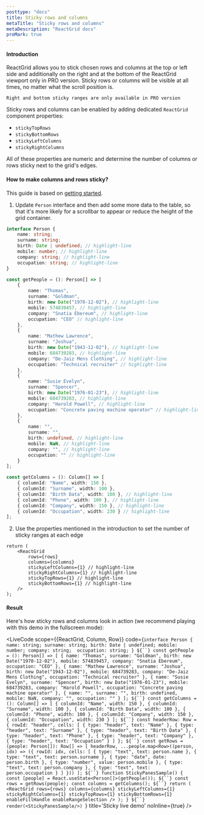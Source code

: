 ```yaml
---
posttype: "docs"
title: Sticky rows and columns
metaTitle: "Sticky rows and columns"
metaDescription: "ReactGrid docs"
proMark: true
---
```



#### Introduction

ReactGrid allows you to stick chosen rows and columns at the top or left side and additionally on the right and at the bottom 
of the ReactGrid viewport only in PRO version. Sticky rows or columns will be visible at all times, no matter what the scroll position is.
 

<Callout color="warning">
	
	Right and bottom sticky ranges are only available in PRO version
</Callout>

Sticky rows and columns can be enabled by adding dedicated `ReactGrid` component properties:
- `stickyTopRows`
- `stickyBottomRows`
- `stickyLeftColumns`
- `stickyRightColumns`

All of these properties are numeric and determine the number of columns or rows sticky next to the grid's edges.

#### How to make columns and rows sticky?

This guide is based on [getting started](/docs/3.1/1-getting-started/).

1. Update `Person` interface and then add some more data to the table, so that it's more likely for a scrollbar to appear
or reduce the height of the grid container.

```ts
interface Person {
    name: string;
    surname: string;
    birth: Date | undefined; // highlight-line
    mobile: number; // highlight-line
    company: string; // highlight-line
    occupation: string; // highlight-line
}

const getPeople = (): Person[] => [
    {
        name: "Thomas",
        surname: "Goldman",
        birth: new Date("1970-12-02"), // highlight-line
        mobile: 574839457, // highlight-line
        company: "Snatia Ebereum", // highlight-line
        occupation: "CEO" // highlight-line
    },
    {
        name: "Mathew Lawrence",
        surname: "Joshua",
        birth: new Date("1943-12-02"), // highlight-line
        mobile: 684739283, // highlight-line
        company: "De-Jaiz Mens Clothing", // highlight-line
        occupation: "Technical recruiter" // highlight-line
    },
    {
        name: "Susie Evelyn",
        surname: "Spencer",
        birth: new Date("1976-01-23"), // highlight-line
        mobile: 684739283, // highlight-line
        company: "Harold Powell", // highlight-line
        occupation: "Concrete paving machine operator" // highlight-line
    },
    {
        name: "",
        surname: "",
        birth: undefined, // highlight-line
        mobile: NaN, // highlight-line
        company: "", // highlight-line
        occupation: "" // highlight-line
    }
];

const getColumns = (): Column[] => [
    { columnId: "Name", width: 150 },
    { columnId: "Surname", width: 100 },
    { columnId: "Birth Data", width: 100 }, // highlight-line
    { columnId: "Phone", width: 100 }, // highlight-line
    { columnId: "Company", width: 150 }, // highlight-line
    { columnId: "Occupation", width: 230 } // highlight-line
];
```

2. Use the properties mentioned in the introduction to set the number of sticky ranges at each edge

```tsx
return (
	<ReactGrid
		rows={rows}
		columns={columns}
		stickyLeftColumns={1} // highlight-line
		stickyRightColumns={1} // highlight-line
		stickyTopRows={1} // highlight-line
		stickyBottomRows={1} // highlight-line
	/>
);
```

#### Result

Here's how sticky rows and columns look in action (we recommend playing with this demo in the fullscreen mode):


<LiveCode 
scope={{ReactGrid, Column, Row}}
  code={`interface Person {
  name: string;
  surname: string;
  birth: Date | undefined;
  mobile: number;
  company: string; 
  occupation: string;
}
${``}
const getPeople = (): Person[] => [
  {
    name: "Thomas",
    surname: "Goldman",
    birth: new Date("1970-12-02"),
    mobile: 574839457,
    company: "Snatia Ebereum",
    occupation: "CEO"
  },
  {
    name: "Mathew Lawrence",
    surname: "Joshua",
    birth: new Date("1943-12-02"),
    mobile: 684739283,
    company: "De-Jaiz Mens Clothing",
    occupation: "Technical recruiter"
  },
  {
    name: "Susie Evelyn",
    surname: "Spencer",
    birth: new Date("1976-01-23"),
    mobile: 684739283,
    company: "Harold Powell",
    occupation: "Concrete paving machine operator"
  },
  {
    name: "",
    surname: "",
    birth: undefined,
    mobile: NaN,
    company: "",
    occupation: ""
  }
];
${``}
const getColumns = (): Column[] => [
  { columnId: "Name", width: 150 },
  { columnId: "Surname", width: 100 },
  { columnId: "Birth Data", width: 100 },
  { columnId: "Phone", width: 100 },
  { columnId: "Company", width: 150 },
  { columnId: "Occupation", width: 230 }
];
${``}
const headerRow: Row = {
  rowId: "header",
  cells: [
    { type: "header", text: "Name" },
    { type: "header", text: "Surname" },
    { type: "header", text: "Birth Data" },
    { type: "header", text: "Phone" },
    { type: "header", text: "Company" },
    { type: "header", text: "Occupation" }
  ]
};
${``}
const getRows = (people: Person[]): Row[] => [
  headerRow,
  ...people.map<Row>((person, idx) => ({
    rowId: idx,
    cells: [
      { type: "text", text: person.name },
      { type: "text", text: person.surname },
      { type: "date", date: person.birth },
      { type: "number", value: person.mobile },
      { type: "text", text: person.company },
      { type: "text", text: person.occupation }
    ]
  }))
];
${``}
function StickyPanesSample() {
  const [people] = React.useState<Person[]>(getPeople());
  ${``}
  const rows = getRows(people);
  const columns = getColumns();
  ${``}
  return (
    <ReactGrid
      rows={rows}
      columns={columns}
      stickyLeftColumns={1}
      stickyRightColumns={1}
      stickyTopRows={1}
      stickyBottomRows={1}
      enableFillHandle
      enableRangeSelection
    />
  );
}
${``}
render(<StickyPanesSample/>)
`}
  title='Sticky live demo'
  noInline={true}
/> 
